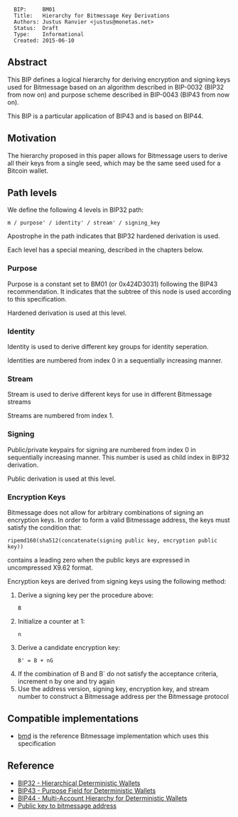 <pre>
  BIP:     BM01
  Title:   Hierarchy for Bitmessage Key Derivations
  Authors: Justus Ranvier <justus@monetas.net>
  Status:  Draft
  Type:    Informational
  Created: 2015-06-10
</pre>

==Abstract==

This BIP defines a logical hierarchy for deriving encryption and signing keys used for Bitmessage based on an algorithm described in BIP-0032 (BIP32 from now on) and purpose scheme described in BIP-0043 (BIP43 from now on).

This BIP is a particular application of BIP43 and is based on BIP44.

==Motivation==

The hierarchy proposed in this paper allows for Bitmessage users to derive all their keys from a single seed, which may be the same seed used for a Bitcoin wallet.

==Path levels==

We define the following 4 levels in BIP32 path:

<pre>
m / purpose' / identity' / stream' / signing_key
</pre>

Apostrophe in the path indicates that BIP32 hardened derivation is used.

Each level has a special meaning, described in the chapters below.

===Purpose===

Purpose is a constant set to BM01 (or 0x424D3031) following the BIP43 recommendation. It indicates that the subtree of this node is used according to this specification.

Hardened derivation is used at this level.

===Identity===

Identity is used to derive different key groups for identity seperation.

Identities are numbered from index 0 in a sequentially increasing manner.

===Stream===

Stream is used to derive different keys for use in different Bitmessage streams

Streams are numbered from index 1.

===Signing===

Public/private keypairs for signing are numbered from index 0 in sequentially increasing manner. This number is used as child index in BIP32 derivation.

Public derivation is used at this level.

===Encryption Keys===

Bitmessage does not allow for arbitrary combinations of signing an encryption keys. In order to form a valid Bitmessage address, the keys must satisfy the condition that: <pre>ripemd160(sha512(concatenate(signing public key, encryption public key))</pre> contains a leading zero when the public keys are expressed in uncompressed X9.62 format.

Encryption keys are derived from signing keys using the following method:

# Derive a signing key per the procedure above: <pre>B</pre>
# Initialize a counter at 1: <pre>n</pre>
# Derive a candidate encryption key: <pre>B' = B + nG</pre>
# If the combination of B and B` do not satisfy the acceptance criteria, increment n by one and try again
# Use the address version, signing key, encryption key, and stream number to construct a Bitmessage address per the Bitmessage protocol

==Compatible implementations==

* [[https://github.com/monetas/bmd|bmd]] is the reference Bitmessage implementation which uses this specification

==Reference==

* [[bip-0032.mediawiki|BIP32 - Hierarchical Deterministic Wallets]]
* [[bip-0043.mediawiki|BIP43 - Purpose Field for Deterministic Wallets]]
* [[bip-0044.mediawiki|BIP44 - Multi-Account Hierarchy for Deterministic Wallets]]
* [[https://bitmessage.org/wiki/Public_key_to_bitmessage_address|Public key to bitmessage address]]
